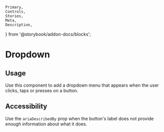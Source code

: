 	Primary,
	Controls,
	Stories,
	Meta,
	Description,
} from '@storybook/addon-docs/blocks';


<Meta of={DropdownStories} />

# Dropdown

## Usage

Use this component to add a dropdown menu that appears when the user clicks, taps or presses on a button.

## Accessibility

Use the `ariaDescribedBy` prop when the button's label does not provide enough information about what it does.

<Primary />
<Controls />
<Stories />
